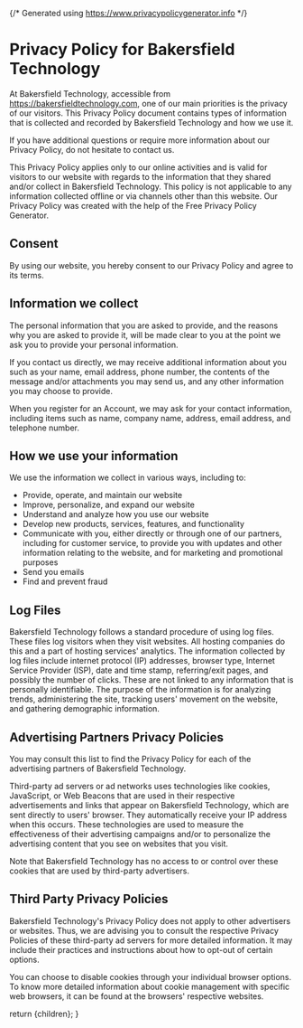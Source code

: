 
{/* Generated using https://www.privacypolicygenerator.info */}

# Privacy Policy for Bakersfield Technology

At Bakersfield Technology, accessible from https://bakersfieldtechnology.com, one of our main priorities is the privacy of our visitors. This Privacy Policy document contains types of information that is collected and recorded by Bakersfield Technology and how we use it.

If you have additional questions or require more information about our Privacy Policy, do not hesitate to contact us.

This Privacy Policy applies only to our online activities and is valid for visitors to our website with regards to the information that they shared and/or collect in Bakersfield Technology. This policy is not applicable to any information collected offline or via channels other than this website. Our Privacy Policy was created with the help of the Free Privacy Policy Generator.

## Consent

By using our website, you hereby consent to our Privacy Policy and agree to its terms.

## Information we collect

The personal information that you are asked to provide, and the reasons why you are asked to provide it, will be made clear to you at the point we ask you to provide your personal information.

If you contact us directly, we may receive additional information about you such as your name, email address, phone number, the contents of the message and/or attachments you may send us, and any other information you may choose to provide.

When you register for an Account, we may ask for your contact information, including items such as name, company name, address, email address, and telephone number.

## How we use your information

We use the information we collect in various ways, including to:

- Provide, operate, and maintain our website
- Improve, personalize, and expand our website
- Understand and analyze how you use our website
- Develop new products, services, features, and functionality
- Communicate with you, either directly or through one of our partners, including for customer service, to provide you with updates and other information relating to the website, and for marketing and promotional purposes
- Send you emails
- Find and prevent fraud

## Log Files

Bakersfield Technology follows a standard procedure of using log files. These files log visitors when they visit websites. All hosting companies do this and a part of hosting services' analytics. The information collected by log files include internet protocol (IP) addresses, browser type, Internet Service Provider (ISP), date and time stamp, referring/exit pages, and possibly the number of clicks. These are not linked to any information that is personally identifiable. The purpose of the information is for analyzing trends, administering the site, tracking users' movement on the website, and gathering demographic information.

## Advertising Partners Privacy Policies

You may consult this list to find the Privacy Policy for each of the advertising partners of Bakersfield Technology.

Third-party ad servers or ad networks uses technologies like cookies, JavaScript, or Web Beacons that are used in their respective advertisements and links that appear on Bakersfield Technology, which are sent directly to users' browser. They automatically receive your IP address when this occurs. These technologies are used to measure the effectiveness of their advertising campaigns and/or to personalize the advertising content that you see on websites that you visit.

Note that Bakersfield Technology has no access to or control over these cookies that are used by third-party advertisers.

## Third Party Privacy Policies

Bakersfield Technology's Privacy Policy does not apply to other advertisers or websites. Thus, we are advising you to consult the respective Privacy Policies of these third-party ad servers for more detailed information. It may include their practices and instructions about how to opt-out of certain options.

You can choose to disable cookies through your individual browser options. To know more detailed information about cookie management with specific web browsers, it can be found at the browsers' respective websites.

  return <PlainLayout title="Privacy Policy">{children}</PlainLayout>;
}

